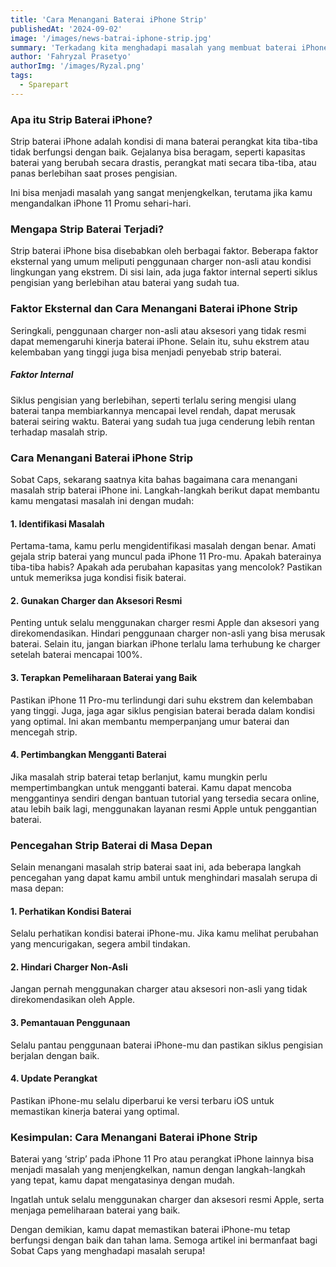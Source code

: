 ```yaml
---
title: 'Cara Menangani Baterai iPhone Strip'
publishedAt: '2024-09-02'
image: '/images/news-batrai-iphone-strip.jpg'
summary: 'Terkadang kita menghadapi masalah yang membuat baterai iPhone kita ‘strip’, yang artinya baterainya tidak terbaca dengan baik oleh perangkat kita.'
author: 'Fahryzal Prasetyo'
authorImg: '/images/Ryzal.png'
tags:
  - Sparepart
---
```


### Apa itu Strip Baterai iPhone?
Strip baterai iPhone adalah kondisi di mana baterai perangkat kita tiba-tiba tidak berfungsi dengan baik. Gejalanya bisa beragam, seperti kapasitas baterai yang berubah secara drastis, perangkat mati secara tiba-tiba, atau panas berlebihan saat proses pengisian.

Ini bisa menjadi masalah yang sangat menjengkelkan, terutama jika kamu mengandalkan iPhone 11 Promu sehari-hari.

### Mengapa Strip Baterai Terjadi?
Strip baterai iPhone bisa disebabkan oleh berbagai faktor. Beberapa faktor eksternal yang umum meliputi penggunaan charger non-asli atau kondisi lingkungan yang ekstrem. Di sisi lain, ada juga faktor internal seperti siklus pengisian yang berlebihan atau baterai yang sudah tua.

### Faktor Eksternal dan Cara Menangani Baterai iPhone Strip

Seringkali, penggunaan charger non-asli atau aksesori yang tidak resmi dapat memengaruhi kinerja baterai iPhone. Selain itu, suhu ekstrem atau kelembaban yang tinggi juga bisa menjadi penyebab strip baterai.

##### Faktor Internal

Siklus pengisian yang berlebihan, seperti terlalu sering mengisi ulang baterai tanpa membiarkannya mencapai level rendah, dapat merusak baterai seiring waktu. Baterai yang sudah tua juga cenderung lebih rentan terhadap masalah strip.

### Cara Menangani Baterai iPhone Strip

Sobat Caps, sekarang saatnya kita bahas bagaimana cara menangani masalah strip baterai iPhone ini. Langkah-langkah berikut dapat membantu kamu mengatasi masalah ini dengan mudah:

#### 1. Identifikasi Masalah

Pertama-tama, kamu perlu mengidentifikasi masalah dengan benar. Amati gejala strip baterai yang muncul pada iPhone 11 Pro-mu. Apakah baterainya tiba-tiba habis? Apakah ada perubahan kapasitas yang mencolok? Pastikan untuk memeriksa juga kondisi fisik baterai.

#### 2. Gunakan Charger dan Aksesori Resmi

Penting untuk selalu menggunakan charger resmi Apple dan aksesori yang direkomendasikan. Hindari penggunaan charger non-asli yang bisa merusak baterai. Selain itu, jangan biarkan iPhone terlalu lama terhubung ke charger setelah baterai mencapai 100%.

#### 3. Terapkan Pemeliharaan Baterai yang Baik

Pastikan iPhone 11 Pro-mu terlindungi dari suhu ekstrem dan kelembaban yang tinggi. Juga, jaga agar siklus pengisian baterai berada dalam kondisi yang optimal. Ini akan membantu memperpanjang umur baterai dan mencegah strip.

#### 4. Pertimbangkan Mengganti Baterai

Jika masalah strip baterai tetap berlanjut, kamu mungkin perlu mempertimbangkan untuk mengganti baterai. Kamu dapat mencoba menggantinya sendiri dengan bantuan tutorial yang tersedia secara online, atau lebih baik lagi, menggunakan layanan resmi Apple untuk penggantian baterai.

### Pencegahan Strip Baterai di Masa Depan

Selain menangani masalah strip baterai saat ini, ada beberapa langkah pencegahan yang dapat kamu ambil untuk menghindari masalah serupa di masa depan:

#### 1. Perhatikan Kondisi Baterai

Selalu perhatikan kondisi baterai iPhone-mu. Jika kamu melihat perubahan yang mencurigakan, segera ambil tindakan.

#### 2. Hindari Charger Non-Asli

Jangan pernah menggunakan charger atau aksesori non-asli yang tidak direkomendasikan oleh Apple.

#### 3. Pemantauan Penggunaan

Selalu pantau penggunaan baterai iPhone-mu dan pastikan siklus pengisian berjalan dengan baik.

#### 4. Update Perangkat

Pastikan iPhone-mu selalu diperbarui ke versi terbaru iOS untuk memastikan kinerja baterai yang optimal.

### Kesimpulan: Cara Menangani Baterai iPhone Strip

Baterai yang ‘strip’ pada iPhone 11 Pro atau perangkat iPhone lainnya bisa menjadi masalah yang menjengkelkan, namun dengan langkah-langkah yang tepat, kamu dapat mengatasinya dengan mudah.

Ingatlah untuk selalu menggunakan charger dan aksesori resmi Apple, serta menjaga pemeliharaan baterai yang baik.

Dengan demikian, kamu dapat memastikan baterai iPhone-mu tetap berfungsi dengan baik dan tahan lama. Semoga artikel ini bermanfaat bagi Sobat Caps yang menghadapi masalah serupa!
